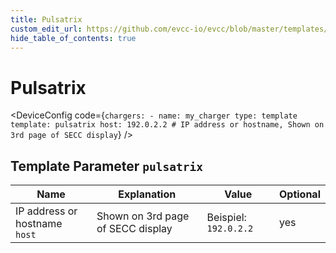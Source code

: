 ```yaml
---
title: Pulsatrix
custom_edit_url: https://github.com/evcc-io/evcc/blob/master/templates/definition/charger/pulsatrix.yaml
hide_table_of_contents: true
---
```



# Pulsatrix

<div className="device-detail-container">
  <div className="device-detail-content">
    <DeviceFeatures features="sponsorship" />

<DeviceConfig code={`chargers:
    - name: my_charger
      type: template
      template: pulsatrix
      host: 192.0.2.2 # IP address or hostname, Shown on 3rd page of SECC display`}  />
  </div>
  <div className="device-detail-icon">
    <evcc-icon
      type="charger"
      name="pulsatrix"
      size="400px"
      alt="Pulsatrix"
      className="device-detail-icon-img"
    ></evcc-icon>
  </div>
</div>

## Template Parameter `pulsatrix`

| Name | Explanation | Value | Optional |
|-----------|-------------|-------|----------|
| IP address or hostname<br/>`host` | Shown on 3rd page of SECC display | Beispiel: `192.0.2.2` | yes |

<SponsorshipRequired />

